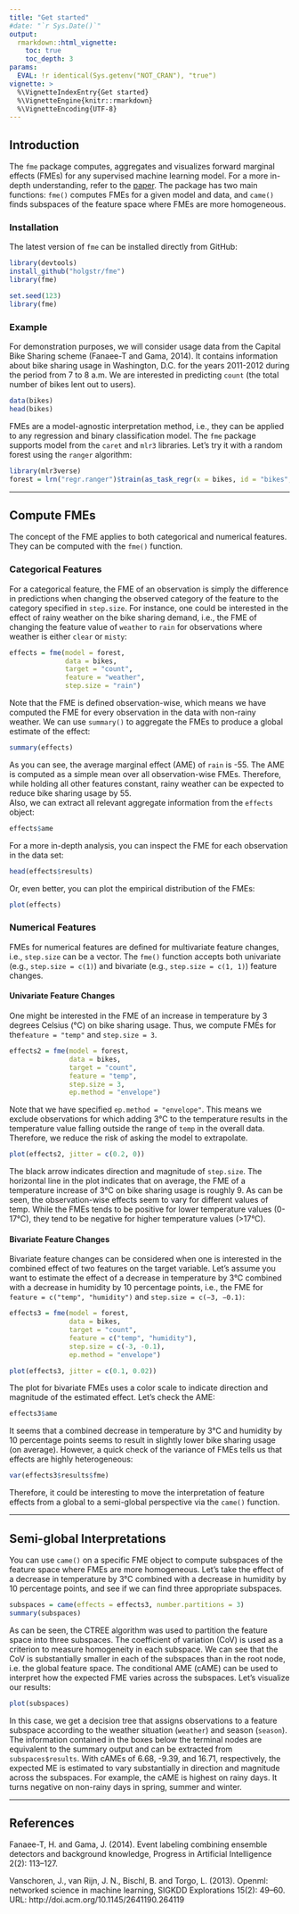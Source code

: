```yaml
---
title: "Get started"
#date: "`r Sys.Date()`"
output: 
  rmarkdown::html_vignette:
    toc: true
    toc_depth: 3
params:
  EVAL: !r identical(Sys.getenv("NOT_CRAN"), "true")
vignette: >
  %\VignetteIndexEntry{Get started}
  %\VignetteEngine{knitr::rmarkdown}
  %\VignetteEncoding{UTF-8}
---
```


## Introduction

The `fme` package computes, aggregates and visualizes forward marginal effects (FMEs) for any supervised machine learning model. For a more in-depth understanding, refer to the [paper][1]. The package has two main functions: `fme()` computes FMEs for a given model and data, and `came()` finds subspaces of the feature space where FMEs are more homogeneous.

### Installation

The latest version of `fme` can be installed directly from GitHub:

```r
library(devtools)
install_github("holgstr/fme")
library(fme)   
```

```r
set.seed(123)
library(fme) 
```

### Example

For demonstration purposes, we will consider usage data from the Capital Bike Sharing scheme (Fanaee-T and Gama, 2014). It contains information about bike sharing usage in Washington, D.C. for the years 2011-2012 during the period from 7 to 8 a.m. We are interested in predicting `count` (the total number of bikes lent out to users).

```r
data(bikes)
head(bikes) 
```

FMEs are a model-agnostic interpretation method, i.e., they can be applied to any regression and binary classification model. The `fme` package supports model from the `caret` and `mlr3` libraries. Let's try it with a random forest using the `ranger` algorithm:

```r
library(mlr3verse)
forest = lrn("regr.ranger")$train(as_task_regr(x = bikes, id = "bikes", target = "count"))
```

---

## Compute FMEs

The concept of the FME applies to both categorical and numerical features. They can be computed with the `fme()` function.

### Categorical Features

For a categorical feature, the FME of an observation is simply the difference in predictions when changing the observed category of the feature to the category specified in `step.size`. For instance, one could be interested in the effect of rainy weather on the bike sharing demand, i.e., the FME of changing the feature value of `weather` to `rain` for observations where weather is either `clear` or `misty`:

```r
effects = fme(model = forest,
              data = bikes,
              target = "count",
              feature = "weather",
              step.size = "rain")
```

Note that the FME is defined observation-wise, which means we have computed the FME for every observation in the data with non-rainy weather. We can use `summary()` to aggregate the FMEs to produce a global estimate of the effect:
```r
summary(effects)
```
As you can see, the average marginal effect (AME) of `rain` is -55. The AME is computed as a simple mean over all observation-wise FMEs. Therefore, while holding all other features constant, rainy weather can be expected to reduce bike sharing usage by 55. \
Also, we can extract all relevant aggregate information from the `effects` object:
```r
effects$ame
```
For a more in-depth analysis, you can inspect the FME for each observation in the data set:
```r
head(effects$results)
```
Or, even better, you can plot the empirical distribution of the FMEs:
```r
plot(effects)
```

### Numerical Features

FMEs for numerical features are defined for multivariate feature changes, i.e., `step.size` can be a vector. The `fme()` function accepts both univariate (e.g., `step.size = c(1)`) and bivariate (e.g., `step.size = c(1, 1)`) feature changes.

#### Univariate Feature Changes

One might be interested in the FME of an increase in temperature by 3 degrees Celsius (°C)
on bike sharing usage. Thus, we compute FMEs for the` feature = "temp"` and `step.size = 3`.

```r
effects2 = fme(model = forest,
               data = bikes,
               target = "count",
               feature = "temp",
               step.size = 3,
               ep.method = "envelope")
```

Note that we have specified `ep.method = "envelope"`. This means we exclude observations for which adding 3°C to the temperature results in the temperature value falling outside the range of `temp` in the overall data. Therefore, we reduce the risk of asking the model to extrapolate.

```r
plot(effects2, jitter = c(0.2, 0))
```

The black arrow indicates direction and magnitude of `step.size`. The horizontal line in the plot indicates that on average, the FME of a temperature increase of 3°C on bike sharing usage is roughly 9. As can be seen, the observation-wise effects seem to vary for different values of temp. While the FMEs tends to be positive for lower temperature values (0-17°C), they tend to be negative for higher temperature values (>17°C).

#### Bivariate Feature Changes

Bivariate feature changes can be considered when one is interested in the combined effect of two features on the target variable. Let's assume you want to estimate the effect of a decrease in temperature by 3°C combined with a decrease in humidity by 10 percentage points, i.e., the FME for `feature = c("temp", "humidity")` and `step.size = c(−3, −0.1)`:

```r
effects3 = fme(model = forest,
               data = bikes,
               target = "count",
               feature = c("temp", "humidity"),
               step.size = c(-3, -0.1),
               ep.method = "envelope")

plot(effects3, jitter = c(0.1, 0.02))
```

The plot for bivariate FMEs uses a color scale to indicate direction and magnitude of the estimated effect. Let's check the AME:

```r
effects3$ame
```

It seems that a combined decrease in temperature by 3°C and humidity by 10 percentage points seems to result in slightly lower bike sharing usage (on average). However, a quick check of the variance of FMEs tells us that effects are highly heterogeneous:

```r
var(effects3$results$fme)
```

Therefore, it could be interesting to move the interpretation of feature effects from a global to a semi-global perspective via the `came()` function.

------

## Semi-global Interpretations

You can use `came()` on a specific FME object to compute subspaces of the feature space where FMEs are more homogeneous. Let's take the effect of a decrease in temperature by 3°C combined with a decrease in humidity by 10 percentage points, and see if we can find three appropriate subspaces.

```r
subspaces = came(effects = effects3, number.partitions = 3)
summary(subspaces)
```

As can be seen, the CTREE algorithm was used to partition the feature space into three subspaces. The coefficient of variation (CoV) is used as a criterion to measure homogeneity in each subspace. We can see that the CoV is substantially smaller in each of the subspaces than in the root node, i.e. the global feature space. The conditional AME (cAME) can be used to interpret how the expected FME varies across the subspaces. Let's visualize our results:

```r
plot(subspaces)
```

In this case, we get a decision tree that assigns observations to a feature subspace according to the weather situation (`weather`) and season (`season`). The information contained in the boxes below the terminal nodes are equivalent to the summary output and can be extracted from `subspaces$results`. With cAMEs of 6.68, -9.39, and 16.71, respectively, the expected ME is estimated to vary substantially in direction and magnitude across the subspaces. For example, the cAME is highest on rainy days. It turns negative on non-rainy days in spring, summer and winter.

---

## References

Fanaee-T, H. and Gama, J. (2014). Event labeling combining ensemble detectors and background knowledge,
Progress in Artificial Intelligence 2(2): 113–127.

Vanschoren, J., van Rijn, J. N., Bischl, B. and Torgo, L. (2013). Openml: networked science in machine
learning, SIGKDD Explorations 15(2): 49–60. URL: http://doi.acm.org/10.1145/2641190.264119

[1]: https://arxiv.org/abs/2201.08837

[2]: https://www.openml.org/search?type=data&status=active&id=42712

[3]: https://mlr3learners.mlr-org.com/
